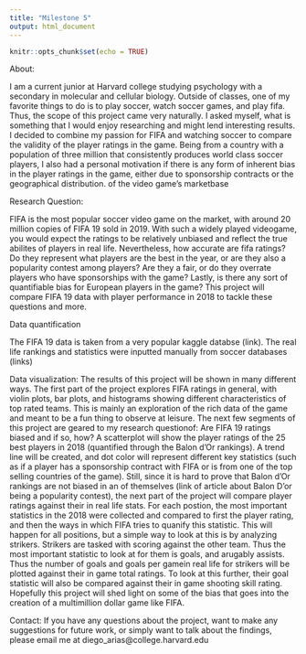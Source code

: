 ```yaml
---
title: "Milestone 5"
output: html_document
---
```


```r
knitr::opts_chunk$set(echo = TRUE)
```

About:

I am a current junior at Harvard college studying psychology with a secondary in molecular and cellular biology. Outside of classes, one of my favorite things to do is to play soccer, watch soccer games, and play fifa. Thus, the scope of this project came very naturally. I asked myself, what is something that I would enjoy researching and might lend interesting results. I decided to combine my passion for FIFA and watching soccer to compare the validity of the player ratings in the game. Being from a country with a population of three million that consistently produces world class soccer players, I also had a personal motivation if there is any form of inherent bias in the player ratings in the game, either due to sponsorship contracts or the geographical distribution. of the video game's marketbase

Research Question:

FIFA is the most popular soccer video game on the market, with around 20 million copies of FIFA 19 sold in 2019. With such a widely played videogame, you would expect the ratings to be relatively unbiased and reflect the true abilites of players in real life. Nevertheless, how accurate are fifa ratings? Do they represent what players are the best in the year, or are they also a popularity contest among players? Are they a fair, or do they overrate players who have sponsorships with the game? Lastly, is there any sort of quantifiable bias for European players in the game? This project will compare FIFA 19 data with player performance in 2018 to tackle these questions and more.


Data quantification

The FIFA 19 data is taken from a very popular kaggle databse (link). The real life rankings and statistics were inputted manually from soccer databases (links) 


Data visualization:
The results of this project will be shown in many different ways. The first part of the project explores FIFA ratings in general, with violin plots, bar plots, and histograms showing different characteristics of top rated teams. This is mainly an exploration of the rich data of the game and meant to be a fun thing to observe at leisure. The next few segments of this project are geared to my research questionof: Are FIFA 19 ratings biased and if so, how? A scatterplot will show the player ratings of the 25 best players in 2018 (quantified through the Balon d'Or rankings). A trend line will be created, and dot color will represent different key statistics (such as if a player has a sponsorship contract with FIFA or is from one of the top selling countries of the game). Still, since it is hard to prove that Balon d'Or rankings are not biased in an of themselves (link of article about Balon D'or being a popularity contest), the next part of the project will compare player ratings against their in real life stats. For each postion, the most important statistics in the 2018 were collected and compared to first the player rating, and then the ways in which FIFA tries to quanify this statistic. This will happen for all positions, but a simple way to look at this is by analyzing strikers. Strikers are tasked with scoring against the other team. Thus the most important statistic to look at for them is goals, and arugably assists. Thus the number of goals and goals per gamein real life for strikers will be plotted against their in game total ratings. To look at this further, their goal statistic will also be compared against their in game shooting skill rating. Hopefully this project will shed light on some of the bias that goes into the creation of a multimillion dollar game like FIFA.

Contact:
If you have any questions about the project, want to make any suggestions for future work, or simply want to talk about the findings, please email me at diego_arias@college.harvard.edu
